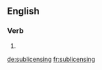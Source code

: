 
==English==

===Verb===
{{head|en|present participle}}

# {{present participle of|sublicense|lang=en}}

[[de:sublicensing]]
[[fr:sublicensing]]